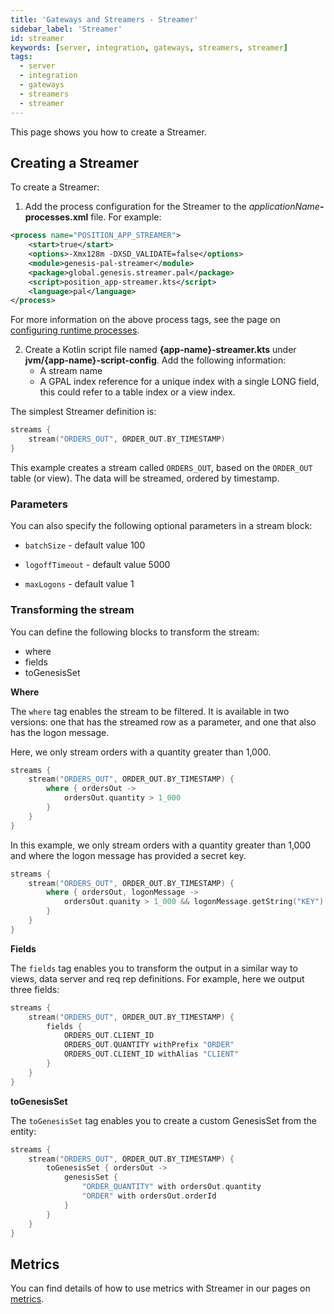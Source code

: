 ```yaml
---
title: 'Gateways and Streamers - Streamer'
sidebar_label: 'Streamer'
id: streamer
keywords: [server, integration, gateways, streamers, streamer]
tags:
  - server
  - integration
  - gateways
  - streamers
  - streamer
---
```


This page shows you how to create a Streamer.

## Creating a Streamer
To create a Streamer:

1. Add the process configuration for the Streamer to the _applicationName_**-processes.xml** file. For example:

```xml
<process name="POSITION_APP_STREAMER">
    <start>true</start>
    <options>-Xmx128m -DXSD_VALIDATE=false</options>
    <module>genesis-pal-streamer</module>
    <package>global.genesis.streamer.pal</package>
    <script>position_app-streamer.kts</script>
	<language>pal</language>
</process>
```

For more information on the above process tags, see the page on [configuring runtime processes](03_server/02_data-server/05_configuring-runtime.mdx).

2. Create a Kotlin script file named **{app-name}-streamer.kts** under **jvm/{app-name}-script-config**. Add the following information:
    * A stream name
    * A GPAL index reference for a unique index with a single LONG field, this could refer to a table index or a view index.

The simplest Streamer definition is:
```kotlin
streams {
    stream("ORDERS_OUT", ORDER_OUT.BY_TIMESTAMP)
}
```

This example creates a stream called `ORDERS_OUT`, based on the `ORDER_OUT` table (or view). The data will be streamed, ordered by timestamp.

### Parameters
You can also specify the following optional parameters in a stream block:

* `batchSize` - default value 100

* `logoffTimeout` - default value 5000

* `maxLogons` - default value 1

### Transforming the stream
You can define the following blocks to transform the stream:
* where
* fields
* toGenesisSet

**Where**

The `where` tag enables the stream to be filtered. It is available in two versions: one that has the streamed row as a parameter, and one that also has the logon message.

Here, we only stream orders with a quantity greater than 1,000.
```kotlin
streams {
    stream("ORDERS_OUT", ORDER_OUT.BY_TIMESTAMP) {
        where { ordersOut ->
            ordersOut.quantity > 1_000
        }
    }
}
```

In this example, we only stream orders with a quantity greater than 1,000 and where the logon message has provided a secret key.
```kotlin
streams {
    stream("ORDERS_OUT", ORDER_OUT.BY_TIMESTAMP) {
        where { ordersOut, logonMessage ->
            ordersOut.quanity > 1_000 && logonMessage.getString("KEY") == "SECRET"
        }
    }
}
```

**Fields**

The `fields` tag enables you to transform the output in a similar way to views, data server and req rep definitions. For example, here we output three fields:
```kotlin
streams {
    stream("ORDERS_OUT", ORDER_OUT.BY_TIMESTAMP) {
        fields {
            ORDERS_OUT.CLIENT_ID
            ORDERS_OUT.QUANTITY withPrefix "ORDER"
            ORDERS_OUT.CLIENT_ID withAlias "CLIENT"
        }
    }
}
```

**toGenesisSet**

The `toGenesisSet` tag enables you to create a custom GenesisSet from the entity:
```kotlin
streams {
    stream("ORDERS_OUT", ORDER_OUT.BY_TIMESTAMP) {
        toGenesisSet { ordersOut ->
            genesisSet {
                "ORDER_QUANTITY" with ordersOut.quantity
                "ORDER" with ordersOut.orderId
            }
        }
    }
}
```

## Metrics
You can find details of how to use metrics with Streamer in our pages on [metrics](/operations/metrics/service-metrics/#streamer).

